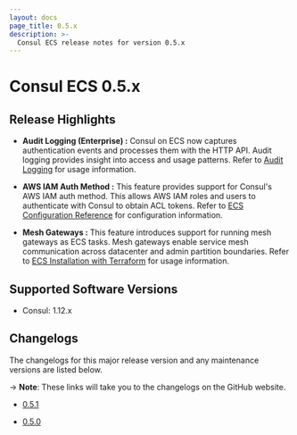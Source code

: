 ```yaml
---
layout: docs
page_title: 0.5.x
description: >-
  Consul ECS release notes for version 0.5.x
---
```


# Consul ECS 0.5.x

## Release Highlights

- **Audit Logging (Enterprise) :** Consul on ECS now captures authentication events and processes them with the HTTP API. Audit logging provides insight into access and usage patterns. Refer to [Audit Logging](/consul/docs/ecs/enterprise#audit-logging) for usage information.

- **AWS IAM Auth Method :** This feature provides support for Consul's AWS IAM auth method. This allows AWS IAM roles and users to authenticate with Consul to obtain ACL tokens. Refer to [ECS Configuration Reference](/consul/docs/ecs/reference/configuration-reference#consullogin) for configuration information.

- **Mesh Gateways :** This feature introduces support for running mesh gateways as ECS tasks. Mesh gateways enable service mesh communication across datacenter and admin partition boundaries. Refer to [ECS Installation with Terraform](/consul/docs/ecs/deploy/terraform#configure-the-gateway-task-module) for usage information.

## Supported Software Versions

- Consul: 1.12.x

## Changelogs

The changelogs for this major release version and any maintenance versions are listed below.

-> **Note**: These links will take you to the changelogs on the GitHub website.

- [0.5.1](https://github.com/hashicorp/consul-ecs/releases/tag/v0.5.1)

- [0.5.0](https://github.com/hashicorp/consul-ecs/releases/tag/v0.5.0)
